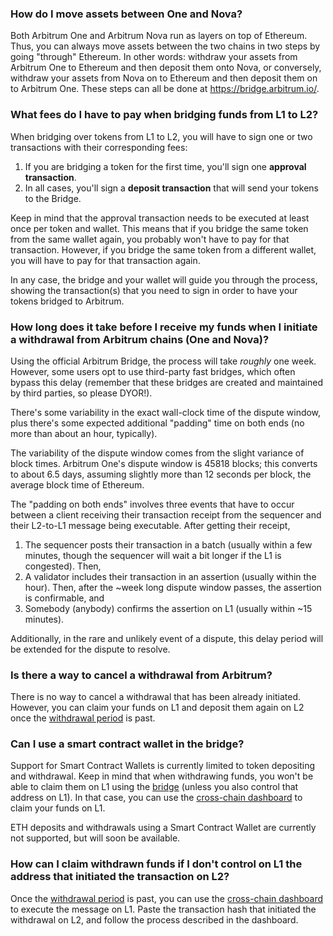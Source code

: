 ### How do I move assets between One and Nova?
<p>
Both Arbitrum One and Arbitrum Nova run as layers on top of Ethereum. Thus, you can always move assets between the two chains in two steps by going "through" Ethereum. In other words: withdraw your assets from Arbitrum One to Ethereum and then deposit them onto Nova, or conversely, withdraw your assets from Nova on to Ethereum and then deposit them on to Arbitrum One. These steps can all be done at <a href="https://bridge.arbitrum.io/">https://bridge.arbitrum.io/</a>.
</p>

<p>

</p>


### What fees do I have to pay when bridging funds from L1 to L2?
<p>
When bridging over tokens from L1 to L2, you will have to sign one or two transactions with their corresponding fees:
</p>

<ol>
<li>If you are bridging a token for the first time, you'll sign one <strong>approval transaction</strong>.</li>
<li>In all cases, you'll sign a <strong>deposit transaction</strong> that will send your tokens to the Bridge.</li>
</ol>
<p>

</p>

<p>
Keep in mind that the approval transaction needs to be executed at least once per token and wallet. This means that if you bridge the same token from the same wallet again, you probably won't have to pay for that transaction. However, if you bridge the same token from a different wallet, you will have to pay for that transaction again.
</p>

<p>

</p>

<p>
In any case, the bridge and your wallet will guide you through the process, showing the transaction(s) that you need to sign in order to have your tokens bridged to Arbitrum.
</p>

<p>

</p>


### How long does it take before I receive my funds when I initiate a withdrawal from Arbitrum chains (One and Nova)?
<p>
Using the official Arbitrum Bridge, the process will take <em>roughly</em> one week. However, some users opt to use third-party fast bridges, which often bypass this delay (remember that these bridges are created and maintained by third parties, so please DYOR!).
</p>

<p>
There's some variability in the exact wall-clock time of the dispute window, plus there's some expected additional "padding" time on both ends (no more than about an hour, typically).
</p>

<p>
The variability of the dispute window comes from the slight variance of block times. Arbitrum One's dispute window is 45818 blocks; this converts to about 6.5 days, assuming slightly more than 12 seconds per block, the average block time of Ethereum.
</p>

<p>
The "padding on both ends" involves three events that have to occur between a client receiving their transaction receipt from the sequencer and their L2-to-L1 message being executable. After getting their receipt,
</p>

<ol>
<li>The sequencer posts their transaction in a batch (usually within a few minutes, though the sequencer will wait a bit longer if the L1 is congested). Then,</li>
<li>A validator includes their transaction in an assertion (usually within the hour). Then, after the ~week long dispute window passes, the assertion is confirmable, and</li>
<li>Somebody (anybody) confirms the assertion on L1 (usually within ~15 minutes).</li>
</ol>
<p>
Additionally, in the rare and unlikely event of a dispute, this delay period will be extended for the dispute to resolve.
</p>


### Is there a way to cancel a withdrawal from Arbitrum?
<p>
There is no way to cancel a withdrawal that has been already initiated. However, you can claim your funds on L1 and deposit them again on L2 once the <a href="https://developer.arbitrum.io/learn-more/faq#why-was-one-week-chosen-for-arbitrum-ones-dispute-window">withdrawal period</a> is past.
</p>

<p>

</p>


### Can I use a smart contract wallet in the bridge?
<p>
Support for Smart Contract Wallets is currently limited to token depositing and withdrawal. Keep in mind that when withdrawing funds, you won't be able to claim them on L1 using the <a href="https://bridge.arbitrum.io/">bridge</a> (unless you also control that address on L1). In that case, you can use the <a href="https://retryable-dashboard.arbitrum.io/tx">cross-chain dashboard</a> to claim your funds on L1.
</p>

<p>
ETH deposits and withdrawals using a Smart Contract Wallet are currently not supported, but will soon be available.
</p>

<p>

</p>


### How can I claim withdrawn funds if I don't control on L1 the address that initiated the transaction on L2?
<p>
Once the <a href="https://developer.arbitrum.io/learn-more/faq#why-was-one-week-chosen-for-arbitrum-ones-dispute-window">withdrawal period</a> is past, you can use the <a href="https://retryable-dashboard.arbitrum.io/tx">cross-chain dashboard</a> to execute the message on L1. Paste the transaction hash that initiated the withdrawal on L2, and follow the process described in the dashboard.
</p>

<p>

</p>

